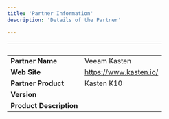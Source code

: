 ```yaml
---
title: 'Partner Information'
description: 'Details of the Partner'

---
```

| &nbsp;     | &nbsp; |
| ----------- | ----------- |
| **Partner Name**      |    Veeam Kasten    |
| **Web Site**      |   https://www.kasten.io/  |
| **Partner Product**   |   Kasten K10    |
| **Version**   |       |
| **Product Description**      |     |
